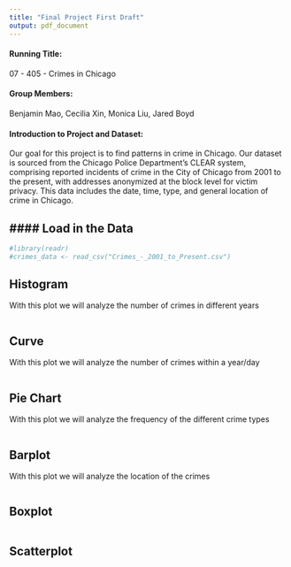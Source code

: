 ```yaml
---
title: "Final Project First Draft"
output: pdf_document
---
```

\maketitle

#### Running Title:
07 - 405 - Crimes in Chicago

#### Group Members:
Benjamin Mao, Cecilia Xin, Monica Liu, Jared Boyd

#### Introduction to Project and Dataset:
Our goal for this project is to find patterns in crime in Chicago. Our dataset
is sourced from the Chicago Police Department's CLEAR system, comprising 
reported incidents of crime in the City of Chicago from 2001 to the present, 
with addresses anonymized at the block level for victim privacy. This data
includes the date, time, type, and general location of crime in Chicago.

#### Load in the Data
---

```r
#library(readr)
#crimes_data <- read_csv("Crimes_-_2001_to_Present.csv")
```

## Histogram
With this plot we will analyze the number of crimes in different years

```r

```

## Curve
With this plot we will analyze the number of crimes within a year/day

```r

```

## Pie Chart
With this plot we will analyze the frequency of the different crime types

```r

```

## Barplot
With this plot we will analyze the location of the crimes

```r

```

## Boxplot

```r

```

## Scatterplot

```r

```

